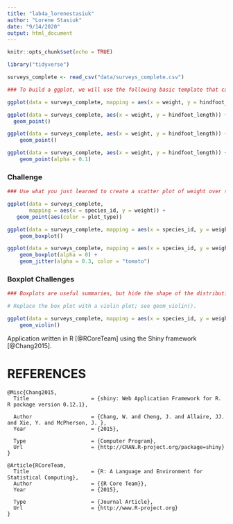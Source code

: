```yaml
---
title: "lab4a_lorenestasiuk"
author: "Lorene Stasiuk"
date: "9/14/2020"
output: html_document
---
```


```r
knitr::opts_chunk$set(echo = TRUE)
```

```r
library("tidyverse")
```

```r
surveys_complete <- read_csv("data/surveys_complete.csv")
```

```r
### To build a ggplot, we will use the following basic template that can be used for different types of plots:

ggplot(data = surveys_complete, mapping = aes(x = weight, y = hindfoot_length))
```

```r
ggplot(data = surveys_complete, aes(x = weight, y = hindfoot_length)) +
  geom_point()
```

```r
ggplot(data = surveys_complete, aes(x = weight, y = hindfoot_length)) +
    geom_point()
```

```r
ggplot(data = surveys_complete, aes(x = weight, y = hindfoot_length)) +
    geom_point(alpha = 0.1)
```

### Challenge
```r
### Use what you just learned to create a scatter plot of weight over species_id with the plot types showing in different colors. Is this a good way to show this type of data?

ggplot(data = surveys_complete, 
       mapping = aes(x = species_id, y = weight)) +
   geom_point(aes(color = plot_type))

```

```r
ggplot(data = surveys_complete, mapping = aes(x = species_id, y = weight)) +
    geom_boxplot()
```

```r
ggplot(data = surveys_complete, mapping = aes(x = species_id, y = weight)) +
    geom_boxplot(alpha = 0) +
    geom_jitter(alpha = 0.3, color = "tomato")
```

### Boxplot Challenges
```r
### Boxplots are useful summaries, but hide the shape of the distribution. For example, if there is a bimodal distribution, it would not be observed with a boxplot. An alternative to the boxplot is the violin plot (sometimes known as a beanplot), where the shape (of the density of points) is drawn.

# Replace the box plot with a violin plot; see geom_violin().

ggplot(data = surveys_complete, mapping = aes(x = species_id, y = weight)) +
    geom_violin()

```



Application written in R [@RCoreTeam] using the Shiny framework [@Chang2015].

# REFERENCES
```
@Misc{Chang2015,
  Title                    = {shiny: Web Application Framework for R. R package version 0.12.1},

  Author                   = {Chang, W. and Cheng, J. and Allaire, JJ. and Xie, Y. and McPherson, J. },
  Year                     = {2015},

  Type                     = {Computer Program},
  Url                      = {http://CRAN.R-project.org/package=shiny}
}

@Article{RCoreTeam,
  Title                    = {R: A Language and Environment for Statistical Computing},
  Author                   = {{R Core Team}},
  Year                     = {2015},

  Type                     = {Journal Article},
  Url                      = {http://www.R-project.org}
}
```